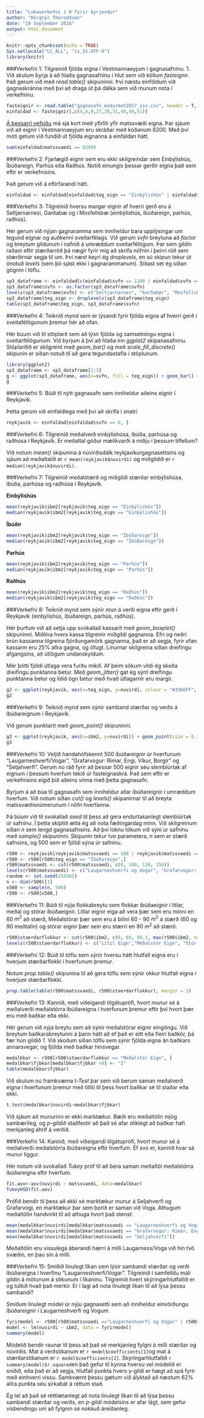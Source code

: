 ```yaml
---
title: "Lokaverkefni í R fyrir byrjendur"
author: "Þórgnýr Thoroddsen"
date: "19 September 2016"
output: html_document
---
```


```r
knitr::opts_chunk$set(echo = TRUE)
Sys.setlocale("LC_ALL", "is_IS.UTF-8")
library(knitr)
```

###Verkefni 1: Tilgreinið fjölda eigna í Vestmannaeyjum í gagnasafninu.
1. Við skulum byrja á að hlaða gagnasafninu í hlut sem við köllum *fasteignir*. Það gerum við með *read.table()* skipuninni. Því næstu einföldum við gagnaskránna með því að draga út þá dálka sem við munum nota í verkefninu.

```r
fasteignir <- read.table("gagnasafn_endurmat2017_iso.csv", header = T, sep = ",", na.strings = "(null)", fileEncoding = "latin1")
einfaldad <- fasteignir[,c(4,8,9,27,28,31,48,49,51)]
```

[Á þessarri vefsíðu](http://www.skra.is/library/Samnyttar-skrar-/Fasteignamat-2017/2016_LANDSBYGGD_IBU_v2.pdf) má sjá kort með yfirliti yfir matssvæði eigna. Þar sjáum við að eignir í Vestmannaeyjum eru skráðar með kóðanum 8200. Með því móti getum við fundið út fjölda eignanna á einfaldan hátt.

```r
sum(einfaldad$matssvaedi == 8200)
```

###Verkefni 2: Fjarlægið eignir sem eru ekki skilgreindar sem Einbýlishús, Íbúðareign, Parhús eða Raðhús. Notið einungis þessar gerðir eigna það sem eftir er verkefnisins.

Það gerum við á eftirfarandi hátt.

```r
einfaldad <- einfaldad[einfaldad$teg_eign == "Einbýlishús" | einfaldad$teg_eign == "Íbúðareign" | einfaldad$teg_eign == "Parhús" | einfaldad$teg_eign == "Raðhús", ]
```

###Verkefni 3: Tilgreinið hversu margar eignir af hverri gerð eru á Seltjarnarnesi, Garðabæ og í Mosfellsbæ (einbýlishús, íbúðareign, parhús, raðhús).
 
Hér gerum við nýjan gagnaramma sem inniheldur bara upplýsingar um tegund eignar og auðkenni sveitarfélags. Við gerum *svfn* breytuna að *factor* og breytum gildunum í nafnið á umræddum sveitarfélögum. Þar sem gildin raðast eftir stærðarröð þá nægir fyrir mig að skrifa nöfnin í þeirri röð sem stærðirnar segja til um. Því næst keyri ég *droplevels*, en sú skipun tekur út ónotuð *levels* (sem þó sjást ekki í gagnarammanum). Síðast set ég síðan gögnin í töflu.
```r
sp3_dataframe <- einfaldad[c(einfaldad$svfn == 1100 | einfaldad$svfn == 1300 | einfaldad$svfn == 1604),]
sp3_dataframe$svfn <- as.factor(sp3_dataframe$svfn)
levels(sp3_dataframe$svfn) <- c("Seltjarnarnes", "Garðabær", "Mosfellsbær")
sp3_dataframe$teg_eign <- droplevels(sp3_dataframe$teg_eign)
table(sp3_dataframe$teg_eign, sp3_dataframe$svfn)
```

###Verkefni 4: Teiknið mynd sem er lýsandi fyrir fjölda eigna af hverri gerð í sveitafélögunum þremur hér að ofan.

Hér búum við til stöplarit sem að lýsir fjölda og samsetningu eigna í sveitarfélögunum. Við byrjum á því að hlaða inn *ggplot2* skipanasafninu. Stöplaritið er skilgreint með *geom_bar()* og með *scale_fill_discrete()* skipunin er síðan notuð til að gera tegundastafla í stöplunum.

```r
library(ggplot2)
sp3_dataframe <- sp3_dataframe[2:3]
g <- ggplot(sp3_dataframe, aes(x=svfn, fill = teg_eign)) + geom_bar() + xlab("") + ylab("Fjöldi") + scale_fill_discrete(name = "Tegund eignar", labels = c("Einbýlishús", "Íbúðareign", "Parhús", "Raðhús"))
g
```

###Verkefni 5: Búið til nýtt gagnasafn sem inniheldur aðeins eignir í Reykjavík.

Þetta gerum við einfaldlega með því að skrifa í snatri 

```r
reykjavik <- einfaldad[einfaldad$svfn == 0, ]
```

###Verkefni 6: Tilgreinið meðalverð einbýlishúsa, íbúða, parhúsa og raðhúsa í Reykjavík. Er meðaltal góður mælikvarði á miðju í þessum tilfellum?

Við notum *mean()* skipunina á núvirðisdálk reykjavíkurgagnasettsins og sjáum að meðaltalið er `r mean(reykjavik$nuvirdi)` og miðgildið er `r median(reykjavik$nuvirdi)`.

###Verkefni 7: Tilgreinið meðalstærð og miðgildi stærðar einbýlishúsa, íbúða, parhúsa og raðhúsa í Reykjavík.

**Einbýlishús**
```r
mean(reykjavik$ibm2[reykjavik$teg_eign == "Einbýlishús"])
median(reykjavik$ibm2[reykjavik$teg_eign == "Einbýlishús"])
```

**Íbúðir**
```r
mean(reykjavik$ibm2[reykjavik$teg_eign == "Íbúðareign"])
median(reykjavik$ibm2[reykjavik$teg_eign == "Íbúðareign"])
```

**Parhús**
```r
mean(reykjavik$ibm2[reykjavik$teg_eign == "Parhús"])
median(reykjavik$ibm2[reykjavik$teg_eign == "Parhús"])
```

**Raðhús**
```r
mean(reykjavik$ibm2[reykjavik$teg_eign == "Raðhús"])
median(reykjavik$ibm2[reykjavik$teg_eign == "Raðhús"])
```

###Verkefni 8: Teiknið mynd sem sýnir mun á verði eigna eftir gerð í Reykjavík (einbýlishús, íbúðareign, parhús, raðhús).

Hér þurfum við að setja upp svokallað kassarit með *geom_boxplot()* skipuninni. Miðlína hvers kassa tilgreinir miðgildi gagnanna. Efri og neðri brún kassanna tilgreina fjórðungamörk gagnanna, það er að segja, fyrir ofan kassann eru 25% allra gagna, og öfugt. Línurnar skilgreina síðan dreifingu afgangsins, að útlögum undanskyldum.

Mér þótti fjöldi útlaga vera furðu mikill. Af þeim sökum vildi ég skoða dreifingu punktanna betur. Með *geom_jitter()* gat ég sýnt dreifingu punktanna betur og liðið ögn betur með hvað útlagarnir eru margir.

```r
g2 <- ggplot(reykjavik, aes(x=teg_eign, y=nuvirdi, colour = "#3366FF", alpha = 0.1)) + geom_jitter(alpha = 0.05, colour = "black") + geom_boxplot(outlier.size = 0.1) + xlab("") + ylab("Verð í þúsundum") + theme(legend.position = "none")
g2
```

###Verkefni 9: Teiknið mynd sem sýnir samband stærðar og verðs á íbúðareignum í Reykjavík.

Við gerum punktarit með *geom_point()* skipuninni.

```r
g3 <- ggplot(reykjavik, aes(x=ibm2, y=nuvirdi)) + geom_point(size = 0.1)
g3
```

###Verkefni 10: Veljið handahófskennt 500 íbúðareignir úr hverfunum "Laugarneshverfi/Vogar", "Grafarvogur: Rimar, Engi, Víkur, Borgir" og "Seljahverfi". Gerum nú ráð fyrir að þessar 500 eignir séu slembiúrtak af eignum í þessum hverfum tekið úr fasteignaskrá. Það sem eftir er verkefnisins eigið þið aðeins vinna með þetta gagnasafn.

Byrjum á að búa til gagnasafn sem inniheldur allar íbúðareignir í umræddum hverfum. Við notum síðan *cut()* og *levels()* skipanirnar til að breyta matssvæðisnúmerunum í nöfn hverfanna.

Þá búum við til svokallað *seed* til þess að gera endurtakanlegt slembiúrtak úr safninu. Í þetta skiptið ætla ég að nota fæðingardag minn. Við skilgreinum síðan *n* sem lengd gagnasafnsins. Að því loknu tökum við sýni úr safninu með *sample()* skipuninni. Skipunin tekur tvo parametera, *n* sem er stærð safnsins, og 500 sem er fjöldi sýna úr safninu.


```r
r500 <- reykjavik[reykjavik$matssvaedi == 100 | reykjavik$matssvaedi == 130 | reykjavik$matssvaedi == 150,]
r500 <- r500[r500$teg_eign == "Íbúðareign",]
r500$matssvaedi <- cut(r500$matssvaedi, c(0, 100, 130, 150))
levels(r500$matssvaedi) <- c("Laugarneshverfi og Vogar", "Grafarvogur: Rimar, Engi, Víkur, Borgir", "Seljahverfi")
random <- set.seed(250382)
n <- dim(r500)[1]
x500 <- sample(n, 500)
r500 <- r500[x500,]
```

###Verkefni 11: Búið til nýja flokkabreytu sem flokkar íbúðaeignir í litlar, meðal og stórar íbúðaeignir. Litlar eignir eiga að vera þær sem eru minni en 60 $m^2$ að stærð, Meðalstórar þær sem eru á bilini 60 - 90 $m^2$ á stærð (60 og 90 meðtalin) og stórar eignir þær sem eru stærri en 90 $m^2$ að stærð.

```r
r500$staerdarflokkur <- cut(r500$ibm2, c(0, 60, 90.1, max(r500$ibm2, na.rm = TRUE)), right=F)
levels(r500$staerdarflokkur) <- c("Lítil Eign","Meðalstór Eign", "Stór Eign")
```

###Verkefni 12: Búið til töflu sem sýnir hversu hátt hlutfall eigna eru í hverjum stærðarflokki í hverfunum þremur.

Notum *prop.table()* skipunina til að gera töflu sem sýnir okkur hlutfall eigna í hverjum stærðarflokki.

```r
prop.table(table(r500$matssvaedi, r500$staerdarflokkur), margin = 1)
```

###Verkefni 13: Kannið, með viðeigandi tilgátuprófi, hvort munur sé á meðalverði meðalstórra íbúðareigna í hverfunum þremur eftir því hvort þær eru með baðkar eða ekki.

Hér gerum við nýja breytu sem að sýnir meðalstórar eignir eingöngu. Við breytum baðkarabreytunni á þann hátt að ef það er eitt eða fleiri baðkör, þá fær hún gildið *1*. Við skoðum síðan töflu sem sýnir fjölda eigna án baðkars annarsvegar, og fjölda með baðkar hinsvegar.

```r
medalbkar <- r500[r500$staerdarflokkur == "Meðalstór Eign", ]
medalbkar$fjbkar[medalbkar$fjbkar >0] <- "1"
table(medalbkar$fjbkar)
```

Við skulum nú framkvæma *t-Test* þar sem við berum saman meðalverð eigna í hverfunum þremur með tilliti til þess hvort baðkar sé til staðar eða ekki.

```r
t.test(medalbkar$nuvirdi~medalbkar$fjbkar)
```

Við sjáum að munurinn er ekki marktækur. Bæði eru meðaltölin mjög sambærileg, og *p-gildið* staðfestir að það sé afar ólíklegt að baðkar hafi merkjanleg áhrif á verðið.

###Verkefni 14: Kannið, með viðeigandi tilgátuprófi, hvort munur sé á meðalverði meðalstórra íbúðareigna eftir hverfum. Ef svo er, kannið hvar sá munur liggur.

Hér notum við svokallað *Tukey* próf til að bera saman meðaltöl meðalstórra íbúðareigna eftir hverfum.

```r
fit.aov<-aov(nuvirdi ~ matssvaedi, data=medalbkar)
TukeyHSD(fit.aov)
```

Prófið bendir til þess að ekki sé marktækur munur á Seljahverfi og Grafarvogi, en marktækur þar sem borið er saman við Voga. Athugum meðaltölin handvirkt til að athuga hvort það stenst:

```r
mean(medalbkar$nuvirdi[medalbkar$matssvaedi == "Laugarneshverfi og Vogar"])
mean(medalbkar$nuvirdi[medalbkar$matssvaedi == "Grafarvogur: Rimar, Engi, Víkur, Borgir"])
mean(medalbkar$nuvirdi[medalbkar$matssvaedi == "Seljahverfi"])
```

Meðaltölin eru vissulega áberandi hærri á milli Laugarness/Voga við hin tvö svæðin, en þau sín á milli.

###Verkefni 15: Smíðið línulegt líkan sem lýsir sambandi stærðar og verði íbúðareigna í hverfinu "Laugarneshverfi/Vogar". Tilgreinið í samfelldu máli gildin á mötunum á stikunum í líkaninu. Tilgreinið hvert skýringarhlutfallið er og túlkið hvað það merkir. Er í lagi að nota línulegt líkan til að lýsa þessu sambandi?

Smíðum línulegt módel úr nýju gagnasetti sem að inniheldur einvörðungu íbúðareignir í Laugarneshverfi og Vogum.

```r
fyrirmodel <- r500[r500$matssvaedi =="Laugarneshverfi og Vogar" | r500$teg_eign == "Íbúðareign",]
model <- lm(nuvirdi ~ ibm2, data = fyrirmodel)
summary(model)
```

Módelið bendir raunar til þess að það sé merkjanleg fylgni á milli stærðar og núvirðis. Mat á verðstikanum er `r model$coefficients[1]`og mat á stærðarstikanum er `r model$coefficients[2]`. Skýringarhlutfallið `r summary(model)$r.squared`en það gefur til kynna hversu vel módelið er sniðið, eða það er að segja, hlutfall punkta hvers y-gildi er hægt að spá fyrir með einhverri vissu. Samkvæmt þessu gætum við ályktað að næstum 62% allra punkta séu sirkabát á réttum stað.

Ég tel að það sé réttlætanlegt að nota línulegt líkan til að lýsa þessu sambandi stærðar og verðs, en *p-gildi* módelsins er afar lágt, sem gefur vísbendingu um að fylgnin sé nokkuð áreiðanleg.


